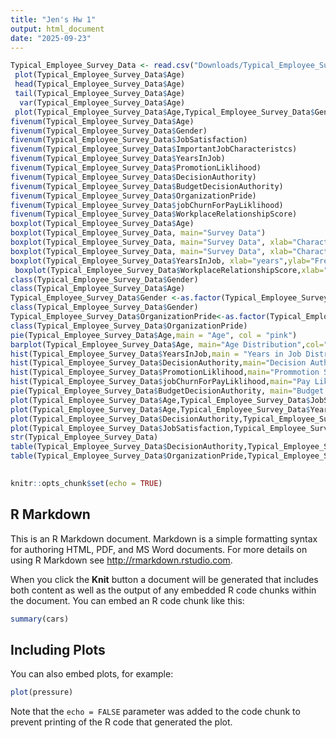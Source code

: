 ```yaml
---
title: "Jen's Hw 1"
output: html_document
date: "2025-09-23"
---
```


```r
Typical_Employee_Survey_Data <- read.csv("Downloads/Typical_Employee_Survey_Data.csv")
 plot(Typical_Employee_Survey_Data$Age)
 head(Typical_Employee_Survey_Data$Age)
 tail(Typical_Employee_Survey_Data$Age)
  var(Typical_Employee_Survey_Data$Age)
 plot(Typical_Employee_Survey_Data$Age,Typical_Employee_Survey_Data$Gender)
fivenum(Typical_Employee_Survey_Data$Age)
fivenum(Typical_Employee_Survey_Data$Gender)
fivenum(Typical_Employee_Survey_Data$JobSatisfaction)
fivenum(Typical_Employee_Survey_Data$ImportantJobCharacteristcs)
fivenum(Typical_Employee_Survey_Data$YearsInJob)
fivenum(Typical_Employee_Survey_Data$PromotionLiklihood)
fivenum(Typical_Employee_Survey_Data$DecisionAuthority)
fivenum(Typical_Employee_Survey_Data$BudgetDecisionAuthority)
fivenum(Typical_Employee_Survey_Data$OrganizationPride)
fivenum(Typical_Employee_Survey_Data$jobChurnForPayLiklihood)
fivenum(Typical_Employee_Survey_Data$WorkplaceRelationshipScore)
boxplot(Typical_Employee_Survey_Data$Age)
boxplot(Typical_Employee_Survey_Data, main="Survey Data")
boxplot(Typical_Employee_Survey_Data, main="Survey Data", xlab="Characteristics",ylab="Score")
boxplot(Typical_Employee_Survey_Data, main="Survey Data", xlab="Characteristics",ylab="Score", col = "pink")
boxplot(Typical_Employee_Survey_Data$YearsInJob, xlab="years",ylab="Frequency",col = "purple")
 boxplot(Typical_Employee_Survey_Data$WorkplaceRelationshipScore,xlab="relationship strength", ylab="score",col = "blue")
class(Typical_Employee_Survey_Data$Gender)
class(Typical_Employee_Survey_Data$Age)
Typical_Employee_Survey_Data$Gender <-as.factor(Typical_Employee_Survey_Data$Gender)
class(Typical_Employee_Survey_Data$Gender)
Typical_Employee_Survey_Data$OrganizationPride<-as.factor(Typical_Employee_Survey_Data$OrganizationPride)
class(Typical_Employee_Survey_Data$OrganizationPride)
pie(Typical_Employee_Survey_Data$Age,main = "Age", col = "pink")
barplot(Typical_Employee_Survey_Data$Age, main="Age Distribution",col="red", xlab="People", ylab="Age")
hist(Typical_Employee_Survey_Data$YearsInJob,main = "Years in Job Distribution ", xlab="years", ylab = "frequency",col="green")
hist(Typical_Employee_Survey_Data$DecisionAuthority,main="Decision Authoirty", xlab="Authority",ylab="frequency",col="maroon")
hist(Typical_Employee_Survey_Data$PromotionLiklihood,main="Prommotion Score", xlab="Pride Score",ylab="Frequency",col="turquoise")
hist(Typical_Employee_Survey_Data$jobChurnForPayLiklihood,main="Pay Likelihood",col="lavender")
pie(Typical_Employee_Survey_Data$BudgetDecisionAuthority, main="Budget Authority")
plot(Typical_Employee_Survey_Data$Age,Typical_Employee_Survey_Data$JobSatisfaction)
plot(Typical_Employee_Survey_Data$Age,Typical_Employee_Survey_Data$YearsInJob, main = "Age vs Years in Job", col="pink")
plot(Typical_Employee_Survey_Data$DecisionAuthority,Typical_Employee_Survey_Data$PromotionLiklihood,main="Budget Authority vs Prommotion Chances",xlab="decision authority",ylab="Prommotion Chances",col="hotpink")
plot(Typical_Employee_Survey_Data$JobSatisfaction,Typical_Employee_Survey_Data$Age,xlab="Job Satisfaction", ylab="Age", main="Age vs Satisfaction ",col="deeppink")
str(Typical_Employee_Survey_Data)
table(Typical_Employee_Survey_Data$DecisionAuthority,Typical_Employee_Survey_Data$PromotionLiklihood)
table(Typical_Employee_Survey_Data$OrganizationPride,Typical_Employee_Survey_Data$WorkplaceRelationshipScore)

 
knitr::opts_chunk$set(echo = TRUE)
```

## R Markdown

This is an R Markdown document. Markdown is a simple formatting syntax for authoring HTML, PDF, and MS Word documents. For more details on using R Markdown see <http://rmarkdown.rstudio.com>.

When you click the **Knit** button a document will be generated that includes both content as well as the output of any embedded R code chunks within the document. You can embed an R code chunk like this:

```r
summary(cars)
```

## Including Plots

You can also embed plots, for example:

```r
plot(pressure)
```

Note that the `echo = FALSE` parameter was added to the code chunk to prevent printing of the R code that generated the plot.
